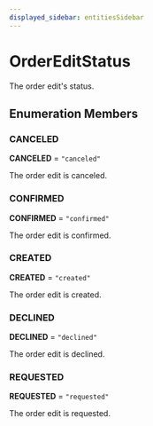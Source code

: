 ```yaml
---
displayed_sidebar: entitiesSidebar
---
```



# OrderEditStatus

The order edit's status.

## Enumeration Members

### CANCELED

 **CANCELED** = `"canceled"`

The order edit is canceled.

### CONFIRMED

 **CONFIRMED** = `"confirmed"`

The order edit is confirmed.

### CREATED

 **CREATED** = `"created"`

The order edit is created.

### DECLINED

 **DECLINED** = `"declined"`

The order edit is declined.

### REQUESTED

 **REQUESTED** = `"requested"`

The order edit is requested.
